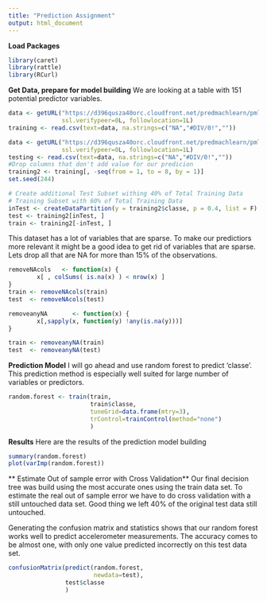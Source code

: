 ```yaml
---
title: "Prediction Assignment"
output: html_document
---
```

**Load Packages**
```r
library(caret)
library(rattle)
library(RCurl)
```

**Get Data, prepare for model building**
We are looking at a table with 151 potential predictor variables. 
```r
data <- getURL("https://d396qusza40orc.cloudfront.net/predmachlearn/pml-training.csv",
               ssl.verifypeer=0L, followlocation=1L)
training <- read.csv(text=data, na.strings=c("NA","#DIV/0!",""))

data <- getURL("https://d396qusza40orc.cloudfront.net/predmachlearn/pml-testing.csv",
               ssl.verifypeer=0L, followlocation=1L)
testing <- read.csv(text=data, na.strings=c("NA","#DIV/0!",""))
#Drop columns that don't add value for our predicion
training2 <- training[, -seq(from = 1, to = 8, by = 1)]
set.seed(244)

# Create additional Test Subset withing 40% of Total Training Data
# Training Subset with 60% of Total Training Data
inTest <- createDataPartition(y = training2$classe, p = 0.4, list = F)
test <- training2[inTest, ]
train <- training2[-inTest, ]
```

This dataset has a lot of variables that are sparse. To make our predictiors  more relevant it might be a good idea to get rid of variables that are sparse. Lets drop all that are NA for more than 15% of the observations.

```r
removeNAcols   <- function(x) { 
        x[ , colSums( is.na(x) ) < nrow(x) ] 
}
train <- removeNAcols(train)
test  <- removeNAcols(test)

removeanyNA       <- function(x) {
        x[,sapply(x, function(y) !any(is.na(y)))] 
}

train <- removeanyNA(train)
test  <- removeanyNA(test)

```

**Prediction Model** 
I will go ahead and use random forest to predict 'classe'. This prediction method is especially well suited for large number of variables or predictors.

```r

random.forest <- train(train,
                       train$classe,
                       tuneGrid=data.frame(mtry=3),
                       trControl=trainControl(method="none")
                       )
```

**Results**
Here are the results of the prediction model building
```r
summary(random.forest)
plot(varImp(random.forest))
```

** Estimate Out of sample error with Cross Validation**
Our final decision tree was build using the most accurate ones using the train data set. To estimate the real out of sample error we have to do cross validation with a still untouched data set. Good thing we left 40% of the original test data still untouched. 

Generating the confusion matrix and statistics shows that our random forest  works well to predict accelerometer measurements. The accuracy comes to be almost one, with only one value predicted incorrectly on this test data set. 
```r
confusionMatrix(predict(random.forest,
                        newdata=test),
                test$classe
                )
```



